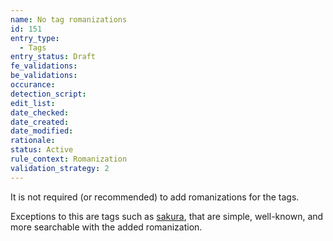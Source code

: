 ```yaml
---
name: No tag romanizations
id: 151
entry_type:
  - Tags
entry_status: Draft
fe_validations:
be_validations:
occurance:
detection_script:
edit_list:
date_checked:
date_created:
date_modified:
rationale:
status: Active
rule_context: Romanization
validation_strategy: 2
---
```

It is not required (or recommended) to add romanizations for the tags.

Exceptions to this are tags such as [sakura](https://vocadb.net/T/54/cherry-blossom), that are simple, well-known, and more searchable with the added romanization.